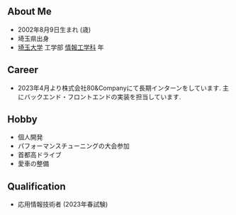 
## About Me

-  2002年8月9日生まれ (<RelativeDate date="2002-08-09" format="year" />歳)
-  埼玉県出身
-  [埼玉大学](https://www.saitama-u.ac.jp/) 工学部 [情報工学科](http://www.ics.saitama-u.ac.jp/) <RelativeDate date="2021-04-01" format="year" add={1}/>年

## Career

-  2023年4月より株式会社80&Companyにて長期インターンをしています. 主にバックエンド・フロントエンドの実装を担当しています.

## Hobby

-  個人開発
-  パフォーマンスチューニングの大会参加
-  首都高ドライブ
-  愛車の整備

## Qualification

-  応用情報技術者 (2023年春試験)
